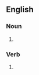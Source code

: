 {{also|rough and tumbles}}

==English==

===Noun===
{{head|en|noun form}}

# {{plural of|en|rough-and-tumble}}

===Verb===
{{head|en|verb form}}

# {{en-third-person singular of|rough-and-tumble}}